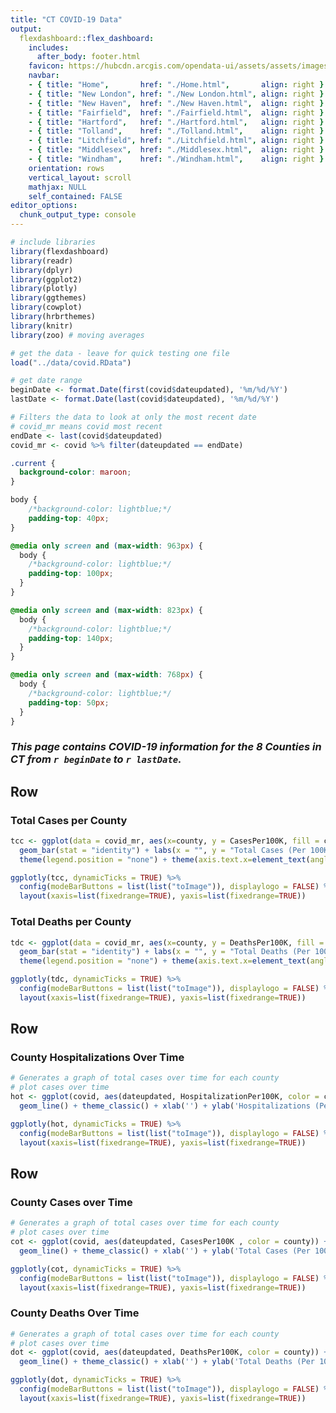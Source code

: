```yaml
---
title: "CT COVID-19 Data"
output:
  flexdashboard::flex_dashboard:
    includes:
      after_body: footer.html
    favicon: https://hubcdn.arcgis.com/opendata-ui/assets/assets/images/favicon-45a5f6cdc7f23c52b20204d54a7d9ca2.ico
    navbar:
    - { title: "Home",       href: "./Home.html",       align: right }
    - { title: "New London", href: "./New London.html", align: right }
    - { title: "New Haven",  href: "./New Haven.html",  align: right }
    - { title: "Fairfield",  href: "./Fairfield.html",  align: right }
    - { title: "Hartford",   href: "./Hartford.html",   align: right }
    - { title: "Tolland",    href: "./Tolland.html",    align: right }
    - { title: "Litchfield", href: "./Litchfield.html", align: right }
    - { title: "Middlesex",  href: "./Middlesex.html",  align: right }
    - { title: "Windham",    href: "./Windham.html",    align: right }
    orientation: rows
    vertical_layout: scroll
    mathjax: NULL
    self_contained: FALSE
editor_options: 
  chunk_output_type: console
---
```

```r

# include libraries
library(flexdashboard)
library(readr)
library(dplyr)
library(ggplot2)
library(plotly)
library(ggthemes)
library(cowplot)
library(hrbrthemes)
library(knitr)
library(zoo) # moving averages

# get the data - leave for quick testing one file
load("../data/covid.RData")

# get date range
beginDate <- format.Date(first(covid$dateupdated), '%m/%d/%Y')
lastDate <- format.Date(last(covid$dateupdated), '%m/%d/%Y')

# Filters the data to look at only the most recent date 
# covid_mr means covid most recent
endDate <- last(covid$dateupdated)
covid_mr <- covid %>% filter(dateupdated == endDate) 
```

<!--CUSTOM STYLES-->
```css
.current {
  background-color: maroon;
}

body {
    /*background-color: lightblue;*/
    padding-top: 40px;
}

@media only screen and (max-width: 963px) {
  body {
    /*background-color: lightblue;*/
    padding-top: 100px;
  }
}

@media only screen and (max-width: 823px) {
  body {
    /*background-color: lightblue;*/
    padding-top: 140px;
  }
}

@media only screen and (max-width: 768px) {
  body {
    /*background-color: lightblue;*/
    padding-top: 50px;
  }
}
```

<!--CUSTOM JS-->
<script>
// wait for the page to load to do this, can't select elements that aren't loaded yet.

window.onload = function () {

  // console.log("We are executing on load");
  
  var list = document.querySelectorAll(".navbar-right > li > a");
  
  for (i=0; i<list.length; i++)
  {
    var x = list[i];
    //console.log(x.innerHTML);
    if (x.innerHTML == "Home")
    {
      x.classList.add("current"); // assign the current class to the current tab
    }
  }
}
</script>

<!--CUSTOM HTML-->
<div align="center">
### *This page contains COVID-19 information for the 8 Counties in CT from `r beginDate ` to `r lastDate`.*
</div>

Row {data-height=700px}
----------------------------------------------------------------------

### **Total Cases per County**

```r
tcc <- ggplot(data = covid_mr, aes(x=county, y = CasesPer100K, fill = county)) +
  geom_bar(stat = "identity") + labs(x = "", y = "Total Cases (Per 100K)") + theme_classic() +
  theme(legend.position = "none") + theme(axis.text.x=element_text(angle = 45, hjust = 0.9, size = 11))

ggplotly(tcc, dynamicTicks = TRUE) %>% 
  config(modeBarButtons = list(list("toImage")), displaylogo = FALSE) %>%
  layout(xaxis=list(fixedrange=TRUE), yaxis=list(fixedrange=TRUE))
```

### **Total Deaths per County**

```r
tdc <- ggplot(data = covid_mr, aes(x=county, y = DeathsPer100K, fill = county)) +
  geom_bar(stat = "identity") + labs(x = "", y = "Total Deaths (Per 100K)") + theme_classic() +
  theme(legend.position = "none") + theme(axis.text.x=element_text(angle = 45, hjust = 0.9, size = 11))

ggplotly(tdc, dynamicTicks = TRUE) %>% 
  config(modeBarButtons = list(list("toImage")), displaylogo = FALSE) %>%
  layout(xaxis=list(fixedrange=TRUE), yaxis=list(fixedrange=TRUE))
```

Row {data-height=800px}
----------------------------------------------------------------------

### **County Hospitalizations Over Time**

```r
# Generates a graph of total cases over time for each county 
# plot cases over time
hot <- ggplot(covid, aes(dateupdated, HospitalizationPer100K, color = county)) +
  geom_line() + theme_classic() + xlab('') + ylab('Hospitalizations (Per 100K)')

ggplotly(hot, dynamicTicks = TRUE) %>%
  config(modeBarButtons = list(list("toImage")), displaylogo = FALSE) %>%
  layout(xaxis=list(fixedrange=TRUE), yaxis=list(fixedrange=TRUE))
```

Row {data-height=700px}
----------------------------------------------------------------------

### **County Cases over Time**

```r
# Generates a graph of total cases over time for each county 
# plot cases over time
cot <- ggplot(covid, aes(dateupdated, CasesPer100K , color = county)) +
  geom_line() + theme_classic() + xlab('') + ylab('Total Cases (Per 100K)')

ggplotly(cot, dynamicTicks = TRUE) %>% 
  config(modeBarButtons = list(list("toImage")), displaylogo = FALSE) %>%
  layout(xaxis=list(fixedrange=TRUE), yaxis=list(fixedrange=TRUE))
```
  
### **County Deaths Over Time**

```r
# Generates a graph of total cases over time for each county 
# plot cases over time
dot <- ggplot(covid, aes(dateupdated, DeathsPer100K, color = county)) +
  geom_line() + theme_classic() + xlab('') + ylab('Total Deaths (Per 100K)')

ggplotly(dot, dynamicTicks = TRUE) %>% 
  config(modeBarButtons = list(list("toImage")), displaylogo = FALSE) %>%
  layout(xaxis=list(fixedrange=TRUE), yaxis=list(fixedrange=TRUE))
```
